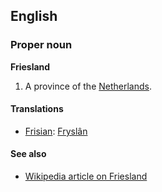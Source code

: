 ==English==
===Proper noun===
'''Friesland'''

#A province of the [[Netherlands]].

====Translations====
*[[Frisian]]: [[Fryslân]]

====See also====
*[[en:Friesland|Wikipedia article on Friesland]]